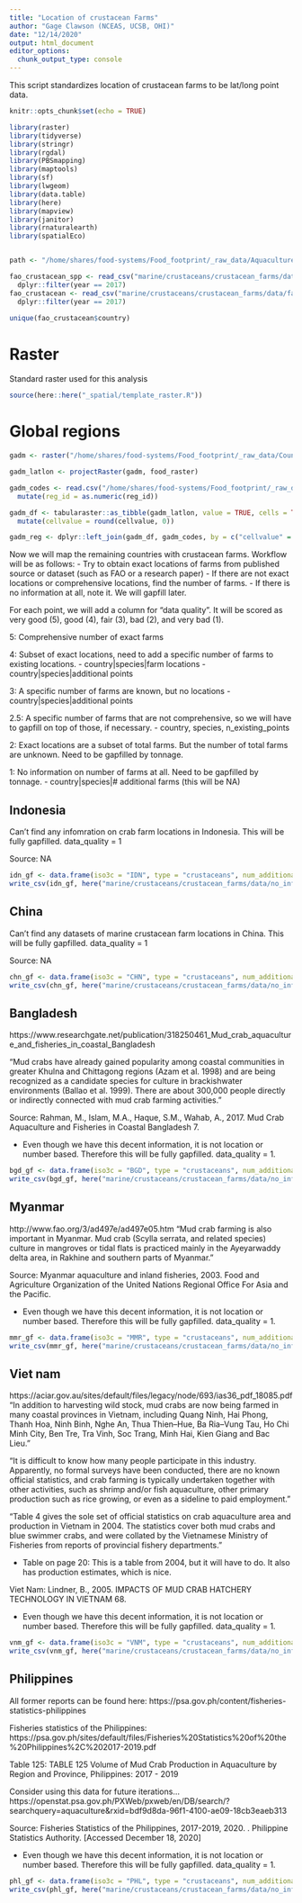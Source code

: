```yaml
---
title: "Location of crustacean Farms"
author: "Gage Clawson (NCEAS, UCSB, OHI)"
date: "12/14/2020"
output: html_document
editor_options: 
  chunk_output_type: console
---
```


This script standardizes location of crustacean farms to be lat/long point data.


```r
knitr::opts_chunk$set(echo = TRUE)
```

```r
library(raster)
library(tidyverse)
library(stringr)
library(rgdal)
library(PBSmapping)
library(maptools)
library(sf)
library(lwgeom)
library(data.table)
library(here)
library(mapview)
library(janitor)
library(rnaturalearth)
library(spatialEco)


path <- "/home/shares/food-systems/Food_footprint/_raw_data/Aquaculture_locations"

fao_crustacean_spp <- read_csv("marine/crustaceans/crustacean_farms/data/fao_mariculture_crustaceans_taxa_production.csv") %>%
  dplyr::filter(year == 2017)
fao_crustacean <- read_csv("marine/crustaceans/crustacean_farms/data/fao_mariculture_crustaceans.csv") %>%
  dplyr::filter(year == 2017)

unique(fao_crustacean$country)

```


# Raster

Standard raster used for this analysis 

```r

source(here::here("_spatial/template_raster.R"))

```

# Global regions

```r

gadm <- raster("/home/shares/food-systems/Food_footprint/_raw_data/Country_regions/gadm36mol_pyfill_10km.tif")

gadm_latlon <- projectRaster(gadm, food_raster)

gadm_codes <- read.csv("/home/shares/food-systems/Food_footprint/_raw_data/Country_regions/gadm_reg_codes.csv") %>% 
  mutate(reg_id = as.numeric(reg_id))

```

```r

gadm_df <- tabularaster::as_tibble(gadm_latlon, value = TRUE, cells = TRUE) %>% 
  mutate(cellvalue = round(cellvalue, 0))

gadm_reg <- dplyr::left_join(gadm_df, gadm_codes, by = c("cellvalue" = "reg_id"))

```


Now we will map the remaining countries with crustacean farms. Workflow will be as follows: 
 - Try to obtain exact locations of farms from published source or 
 dataset (such as FAO or a research paper)
 - If there are not exact locations or comprehensive locations, find the number of farms. 
 - If there is no information at all, note it. We will gapfill later. 
 
For each point, we will add a column for "data quality". It will be scored as very good (5), good (4), fair (3), bad (2), and very bad (1). 

5: Comprehensive number of exact farms 

4: Subset of exact locations, need to add a specific number of farms to existing locations. 
  - country|species|farm locations
  - country|species|additional points

3: A specific number of farms are known, but no locations 
 - country|species|additional points
 
2.5: A specific number of farms that are not comprehensive, so we will have to gapfill on top of those, if necessary. 
 - country, species, n_existing_points

2: Exact locations are a subset of total farms. But the number of total farms are unknown. Need to be gapfilled by tonnage. 

1: No information on number of farms at all. Need to be gapfilled by tonnage. 
 - country|species|# additional farms (this will be NA)
 
## Indonesia
Can't find any infomration on crab farm locations in Indonesia. This will be fully gapfilled. data_quality = 1

Source: 
NA 

```r
idn_gf <- data.frame(iso3c = "IDN", type = "crustaceans", num_additional_farms = NA, data_quality = 1)
write_csv(idn_gf, here("marine/crustaceans/crustacean_farms/data/no_info_1/gf_idn.csv")) 

```

## China 

Can't find any datasets of marine crustacean farm locations in China. This will be fully gapfilled. data_quality = 1

Source: 
NA

```r
chn_gf <- data.frame(iso3c = "CHN", type = "crustaceans", num_additional_farms = NA, data_quality = 1)
write_csv(chn_gf, here("marine/crustaceans/crustacean_farms/data/no_info_1/gf_chn.csv")) 
```


## Bangladesh

https://www.researchgate.net/publication/318250461_Mud_crab_aquaculture_and_fisheries_in_coastal_Bangladesh

"Mud crabs have already gained popularity among coastal communities in greater Khulna and Chittagong regions (Azam et al. 1998) and are being recognized as a candidate species for culture in brackishwater environments (Ballao et al. 1999). There are about 300,000 people directly or indirectly connected with mud crab farming activities."

Source: 
Rahman, M., Islam, M.A., Haque, S.M., Wahab, A., 2017. Mud Crab Aquaculture and Fisheries in Coastal Bangladesh 7.

 - Even though we have this decent information, it is not location or number based. Therefore this will be fully gapfilled. data_quality = 1. 
 
```r
bgd_gf <- data.frame(iso3c = "BGD", type = "crustaceans", num_additional_farms = NA, data_quality = 1)
write_csv(bgd_gf, here("marine/crustaceans/crustacean_farms/data/no_info_1/gf_bgd.csv")) 
```

## Myanmar 

http://www.fao.org/3/ad497e/ad497e05.htm
"Mud crab farming is also important in Myanmar. Mud crab (Scylla serrata, and related species) culture in mangroves or tidal flats is practiced mainly in the Ayeyarwaddy delta area, in Rakhine and southern parts of Myanmar."

Source:
Myanmar aquaculture and inland fisheries, 2003. Food and Agriculture Organization of the United Nations Regional Office For Asia and the Pacific.

 - Even though we have this decent information, it is not location or number based. Therefore this will be fully gapfilled. data_quality = 1. 

```r
mmr_gf <- data.frame(iso3c = "MMR", type = "crustaceans", num_additional_farms = NA, data_quality = 1)
write_csv(mmr_gf, here("marine/crustaceans/crustacean_farms/data/no_info_1/gf_mmr.csv")) 
```


## Viet nam 

https://aciar.gov.au/sites/default/files/legacy/node/693/ias36_pdf_18085.pdf
"In addition to harvesting wild stock, mud crabs are now being farmed in
many coastal provinces in Vietnam, including Quang Ninh, Hai Phong,
Thanh Hoa, Ninh Binh, Nghe An, Thua Thien–Hue, Ba Ria–Vung Tau,
Ho Chi Minh City, Ben Tre, Tra Vinh, Soc Trang, Minh Hai, Kien Giang
and Bac Lieu."

"It is difficult to know how many people participate in this industry.
Apparently, no formal surveys have been conducted, there are no known
official statistics, and crab farming is typically undertaken together with
other activities, such as shrimp and/or fish aquaculture, other primary
production such as rice growing, or even as a sideline to paid employment."

"Table 4 gives the sole set of official statistics on crab aquaculture area and
production in Vietnam in 2004. The statistics cover both mud crabs and
blue swimmer crabs, and were collated by the Vietnamese Ministry of
Fisheries from reports of provincial fishery departments. "

 - Table on page 20: This is a table from 2004, but it will have to do. It also has production estimates, which is nice. 
 
Viet Nam: 
Lindner, B., 2005. IMPACTS OF MUD CRAB HATCHERY TECHNOLOGY IN VIETNAM 68.

 - Even though we have this decent information, it is not location or number based. Therefore this will be fully gapfilled. data_quality = 1. 

```r
vnm_gf <- data.frame(iso3c = "VNM", type = "crustaceans", num_additional_farms = NA, data_quality = 1)
write_csv(vnm_gf, here("marine/crustaceans/crustacean_farms/data/no_info_1/gf_vnm.csv")) 
```


## Philippines

All former reports can be found here: 
https://psa.gov.ph/content/fisheries-statistics-philippines

Fisheries statistics of the Philippines: https://psa.gov.ph/sites/default/files/Fisheries%20Statistics%20of%20the%20Philippines%2C%202017-2019.pdf

Table 125: TABLE 125 Volume of Mud Crab Production in Aquaculture by Region and Province,
 Philippines: 2017 - 2019
 

Consider using this data for future iterations... 
https://openstat.psa.gov.ph/PXWeb/pxweb/en/DB/search/?searchquery=aquaculture&rxid=bdf9d8da-96f1-4100-ae09-18cb3eaeb313

Source: 
Fisheries Statistics of the Philippines, 2017-2019, 2020. . Philippine Statistics Authority. [Accessed December 18, 2020]

 - Even though we have this decent information, it is not location or number based. Therefore this will be fully gapfilled. data_quality = 1. 


```r
phl_gf <- data.frame(iso3c = "PHL", type = "crustaceans", num_additional_farms = NA, data_quality = 1)
write_csv(phl_gf, here("marine/crustaceans/crustacean_farms/data/no_info_1/gf_phl.csv")) 
```



